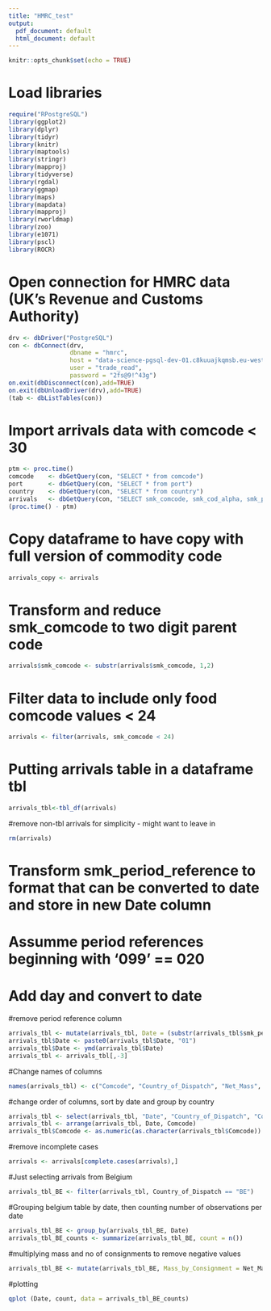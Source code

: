```yaml
---
title: "HMRC_test"
output:
  pdf_document: default
  html_document: default
---
```


```r
knitr::opts_chunk$set(echo = TRUE)
```

# Load libraries
```r
require("RPostgreSQL")
library(ggplot2)
library(dplyr)
library(tidyr)
library(knitr)
library(maptools)
library(stringr)
library(mapproj)
library(tidyverse)
library(rgdal)
library(ggmap)
library(maps)
library(mapdata)
library(mapproj)
library(rworldmap)
library(zoo)
library(e1071)
library(pscl)
library(ROCR)
```

# Open connection for HMRC data (UK's Revenue and Customs Authority)
```r
drv <- dbDriver("PostgreSQL")
con <- dbConnect(drv,
                 dbname = "hmrc",
                 host = "data-science-pgsql-dev-01.c8kuuajkqmsb.eu-west-2.rds.amazonaws.com",
                 user = "trade_read",
                 password = "2fs@9!^43g")
on.exit(dbDisconnect(con),add=TRUE)
on.exit(dbUnloadDriver(drv),add=TRUE)
(tab <- dbListTables(con))
```

# Import arrivals data with comcode < 30 
```r
ptm <- proc.time()
comcode    <- dbGetQuery(con, "SELECT * from comcode")
port       <- dbGetQuery(con, "SELECT * from port")
country    <- dbGetQuery(con, "SELECT * from country")
arrivals   <- dbGetQuery(con, "SELECT smk_comcode, smk_cod_alpha, smk_period_reference, smk_nett_mass, smk_no_of_consignments, smk_stat_value FROM arrivals WHERE smk_comcode ~ '^[0-2]'")
(proc.time() - ptm)
```

# Copy dataframe to have copy with full version of commodity code
```r
arrivals_copy <- arrivals
```

# Transform and reduce smk_comcode to two digit parent code 
```r
arrivals$smk_comcode <- substr(arrivals$smk_comcode, 1,2)
```

# Filter data to include only food comcode values < 24
```r
arrivals <- filter(arrivals, smk_comcode < 24)
```

# Putting arrivals table in a dataframe tbl
```r
arrivals_tbl<-tbl_df(arrivals)
```

#remove non-tbl arrivals for simplicity - might want to leave in
```r
rm(arrivals)
```

# Transform smk_period_reference to format that can be converted to date and store in new Date column
# Assumme period references beginning with '099' == 020
# Add day and convert to date
#remove period reference column
```r
arrivals_tbl <- mutate(arrivals_tbl, Date = (substr(arrivals_tbl$smk_period_reference, 2,7)))
arrivals_tbl$Date <- paste0(arrivals_tbl$Date, "01")
arrivals_tbl$Date <- ymd(arrivals_tbl$Date)
arrivals_tbl <- arrivals_tbl[,-3]
```

#Change names of columns
```r
names(arrivals_tbl) <- c("Comcode", "Country_of_Dispatch", "Net_Mass", "No_of_Consignments", "Invoice_Price", "Date")
```

#change order of columns, sort by date and group by country
```r
arrivals_tbl <- select(arrivals_tbl, "Date", "Country_of_Dispatch", "Comcode", "Net_Mass", "No_of_Consignments", "Invoice_Price")
arrivals_tbl <- arrange(arrivals_tbl, Date, Comcode) 
arrivals_tbl$Comcode <- as.numeric(as.character(arrivals_tbl$Comcode))
```

#remove incomplete cases
```r
arrivals <- arrivals[complete.cases(arrivals),]
```


#Just selecting arrivals from Belgium
```r
arrivals_tbl_BE <- filter(arrivals_tbl, Country_of_Dispatch == "BE")
```


#Grouping belgium table by date, then counting number of observations per date
```r
arrivals_tbl_BE <- group_by(arrivals_tbl_BE, Date)
arrivals_tbl_BE_counts <- summarize(arrivals_tbl_BE, count = n())
```

#multiplying mass and no of consignments to remove negative values
```r
arrivals_tbl_BE <- mutate(arrivals_tbl_BE, Mass_by_Consignment = Net_Mass * No_of_Consignments)
```

#plotting
```r
qplot (Date, count, data = arrivals_tbl_BE_counts)
```


